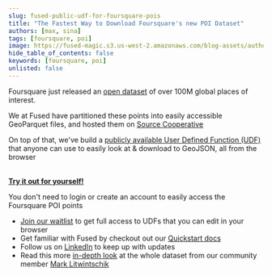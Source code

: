 ```yaml
---
slug: fused-public-udf-for-foursquare-pois
title: "The Fastest Way to Download Foursquare's new POI Dataset"
authors: [max, sina]
tags: [foursquare, poi]
image: https://fused-magic.s3.us-west-2.amazonaws.com/blog-assets/authors/sina.jpeg
hide_table_of_contents: false
keywords: [foursquare, poi]
unlisted: false
---
```


Foursquare just released an [open dataset](https://opensource.foursquare.com/os-places/) of over 100M global places of interest.

We at Fused have partitioned these points into easily accessible GeoParquet files, and hosted them on [Source Cooperative](https://source.coop/repositories/fused/fsq-os-places/description)

On top of that, we've build a [publicly available User Defined Function (UDF)](https://www.fused.io/public/UDF_Foursquare_Open_Source_Places) that anyone can use to easily look at & download to GeoJSON, all from the browser

<ReactPlayer playsinline={true} className="video__player" playing={true} muted={true} controls height="30vh" url="https://youtu.be/ubRnHvPuY40" width="100%" />


\
[**Try it out for yourself!**](https://www.fused.io/public/UDF_Foursquare_Open_Source_Places)

You don't need to login or create an account to easily access the Foursquare POI points

- [Join our waitlist](https://docs.google.com/forms/d/1NVzMjc2tXxlIgnFrxqQPM_NtG1B2AQ0En_pAbZHYSK0) to get full access to UDFs that you can edit in your browser
- Get familiar with Fused by checkout out our [Quickstart docs](/quickstart/)
- Follow us on [LinkedIn](https://www.linkedin.com/company/fusedio/) to keep up with updates
- Read this more [in-depth look](https://tech.marksblogg.com/foursquare-open-global-poi-dataset.html) at the whole dataset from our community member [Mark Litwintschik](https://tech.marksblogg.com/)